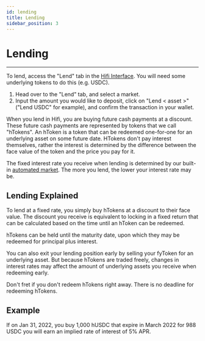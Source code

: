 ```yaml
---
id: lending
title: Lending
sidebar_position: 3
---
```



# Lending

<YouTubeEmbed embedId="ST9vUAAKWMs" />

---

To lend, access the "Lend" tab in the [Hifi Interface](https://app.hifi.finance/lend). You will need some underlying
tokens to do this (e.g. USDC).

1. Head over to the "Lend" tab, and select a market.
2. Input the amount you would like to deposit, click on "Lend < asset >" ("Lend USDC" for example), and confirm the transaction in your wallet.

When you lend in Hifi, you are buying future cash payments at a discount. These future cash payments are represented by
tokens that we call "hTokens". An hToken is a token that can be redeemed one-for-one for an underlying asset on some future date.
HTokens don't pay interest themselves, rather the interest is determined by the difference between the face value of
the token and the price you pay for it.

The fixed interest rate you receive when lending is determined by our built-in [automated
market](../technical-reference/market-making/hifi-pool.md). The more you lend, the lower your interest rate may be.

## Lending Explained

To lend at a fixed rate, you simply buy hTokens at a discount to their face value. The discount you receive is
equivalent to locking in a fixed return that can be calculated based on the time until an hToken can be redeemed.

hTokens can be held until the maturity date, upon which they may be redeemed for principal plus interest.

You can also exit your lending position early by selling your fyToken for an underlying asset. But because hTokens are traded freely, changes in interest rates may affect the amount of underlying assets you receive when redeeming early.

Don't fret if you don't redeem hTokens right away. There is no deadline for redeeming hTokens.

## Example

If on Jan 31, 2022, you buy 1,000 hUSDC that expire in March 2022 for 988 USDC you will earn an implied rate of interest of 5% APR.
